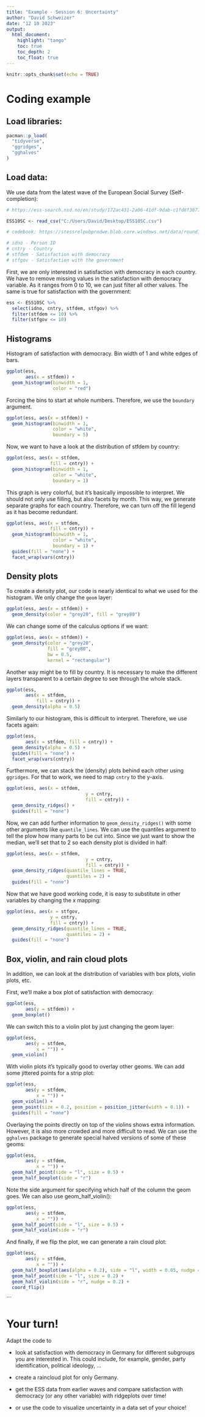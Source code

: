 ```yaml
---
title: "Example - Session 6: Uncertainty"
author: "David Schweizer"
date: "12 10 2023"
output: 
  html_document:
    highlight: "tango"
    toc: true
    toc_depth: 2
    toc_float: true
---
```


```r
knitr::opts_chunk$set(echo = TRUE)
```


# Coding example

## Load libraries:

```r
pacman::p_load(
  "tidyverse",
  "ggridges",
  "gghalves"
)
```

## Load data:

We use data from the latest wave of the European Social Survey (Self-completion):

```r
# https://ess-search.nsd.no/en/study/172ac431-2a06-41df-9dab-c1fd8f3877e7

ESS10SC <- read_csv("C:/Users/David/Desktop/ESS10SC.csv")

# codebook: https://stessrelpubprodwe.blob.core.windows.net/data/round10/survey/ESS10SC_appendix_a7_e03_0.pdf

# idno - Person ID
# cntry - Country
# stfdem - Satisfaction with democracy
# stfgov - Satisfaction with the government
```

First, we are only interested in satisfaction with democracy in each country. We have to remove missing values in the satisfaction with democracy variable. As it ranges from 0 to 10, we can just filter all other values. The same is true for satisfaction with the government:

```r
ess <- ESS10SC %>% 
  select(idno, cntry, stfdem, stfgov) %>% 
  filter(stfdem <= 10) %>% 
  filter(stfgov <= 10)
```

## Histograms

Histogram of satisfaction with democracy. Bin width of 1 and white edges of bars.

```r
ggplot(ess, 
       aes(x = stfdem)) +
  geom_histogram(binwidth = 1, 
                 color = "red")
```

Forcing the bins to start at whole numbers. Therefore, we use the `boundary` argument.

```r
ggplot(ess, aes(x = stfdem)) +
  geom_histogram(binwidth = 1, 
                 color = "white", 
                 boundary = 5) 
```

Now, we want to have a look at the distribution of stfdem by country:

```r
ggplot(ess, aes(x = stfdem, 
                fill = cntry)) +
  geom_histogram(binwidth = 1, 
                 color = "white", 
                 boundary = 1) 
```

This graph is very colorful, but it’s basically impossible to interpret. We should not only use  filling, but also facets by month. This way, we generate separate graphs for each country. Therefore, we can turn off the fill legend as it has become redundant.

```r
ggplot(ess, aes(x = stfdem, 
                fill = cntry)) +
  geom_histogram(binwidth = 1, 
                 color = "white", 
                 boundary = 1) +
  guides(fill = "none") +
  facet_wrap(vars(cntry))
```

## Density plots

To create a density plot, our code is nearly identical to what we used for the histogram. We only change the `geom` layer:

```r
ggplot(ess, aes(x = stfdem)) +
  geom_density(color = "grey20", fill = "grey80")
```

We can change some of the calculus options if we want:

```r
ggplot(ess, aes(x = stfdem)) +
  geom_density(color = "grey20", 
               fill = "grey80",
               bw = 0.5, 
               kernel = "rectangular")
```

Another way might be to fill by country. It is necessary to make the different layers transparent to a certain degree to see through the whole stack.

```r
ggplot(ess, 
       aes(x = stfdem, 
           fill = cntry)) +
  geom_density(alpha = 0.5)
```

Similarly to our histogram, this is difficult to interpret. Therefore, we use facets again:

```r
ggplot(ess, 
       aes(x = stfdem, fill = cntry)) +
  geom_density(alpha = 0.5) +
  guides(fill = "none") +
  facet_wrap(vars(cntry))
```

Furthermore, we can stack the (density) plots behind each other using `ggridges`. For that to work, we need to map `cntry` to the y-axis.

```r
ggplot(ess, aes(x = stfdem, 
                             y = cntry, 
                             fill = cntry)) +
  geom_density_ridges() +
  guides(fill = "none")
```


Now, we can add further information to `geom_density_ridges()` with some other arguments like `quantile_lines`. We can use the quantiles argument to tell the plow how many parts to be cut into. Since we just want to show the median, we’ll set that to 2 so each density plot is divided in half:

```r
ggplot(ess, aes(x = stfdem, 
                             y = cntry, 
                             fill = cntry)) +
  geom_density_ridges(quantile_lines = TRUE, 
                      quantiles = 2) +
  guides(fill = "none")
```

Now that we have good working code, it is easy to substitute in other variables by changing the x mapping:

```r
ggplot(ess, aes(x = stfgov, 
                y = cntry, 
                fill = cntry)) +
  geom_density_ridges(quantile_lines = TRUE, 
                      quantiles = 2) +
  guides(fill = "none")
```


## Box, violin, and rain cloud plots

In addition, we can look at the distribution of variables with box plots, violin plots, etc. 

First, we’ll make a box plot of satisfaction with democracy:

```r
ggplot(ess,
       aes(y = stfdem)) +
  geom_boxplot()
```

We can switch this to a violin plot by just changing the geom layer:

```r
ggplot(ess,
       aes(y = stfdem,
           x = "")) +
  geom_violin()
```

With violin plots it’s typically good to overlay other geoms. We can add some jittered points for a strip plot:

```r
ggplot(ess,
       aes(y = stfdem,  
           x = "")) +
  geom_violin() +
  geom_point(size = 0.2, position = position_jitter(width = 0.1)) +
  guides(fill = "none")
```

Overlaying the points directly on top of the violins shows extra information. However, it is also more crowded and more difficult to read. We can use the `gghalves` package to generate special halved versions of some of these geoms:

```r
ggplot(ess,
       aes(y = stfdem,  
           x = "")) +
  geom_half_point(side = "l", size = 0.5) +
  geom_half_boxplot(side = "r")
```

Note the side argument for specifying which half of the column the geom goes. We can also use geom_half_violin():

```r
ggplot(ess,
       aes(y = stfdem,  
           x = "")) +
  geom_half_point(side = "l", size = 0.5) +
  geom_half_violin(side = "r")
```


And finally, if we flip the plot, we can  generate a rain cloud plot:

```r
ggplot(ess,
       aes(y = stfdem,  
           x = "")) +
  geom_half_boxplot(aes(alpha = 0.2), side = "l", width = 0.05, nudge = -0.15) +
  geom_half_point(side = "l", size = 0.2) +
  geom_half_violin(side = "r", nudge = 0.2) +
  coord_flip()
```
```


# Your turn!

Adapt the code to 

- look at satisfaction with democracy in Germany for different subgroups you are interested in. This could include, for example, gender, party identification, political ideology, ...

- create a raincloud plot for only Germany.

- get the ESS data from earlier waves and compare satisfaction with democracy (or any other variable) with ridgeplots over time!

- or use the code to visualize uncertainty in a data set of your choice!




